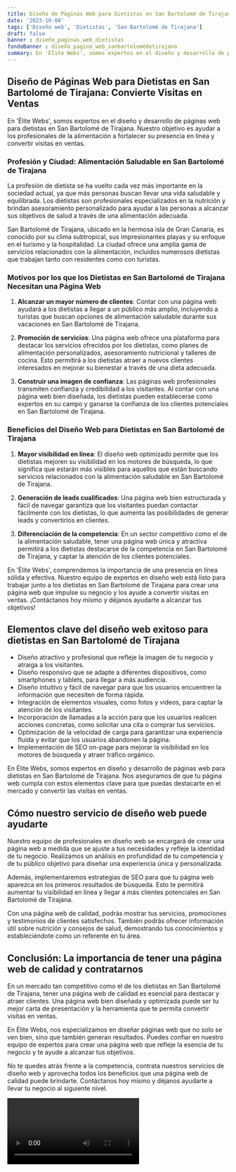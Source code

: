 ```yaml
---
title: Diseño de Páginas Web para Dietistas en San Bartolomé de Tirajana
date: '2023-10-04'
tags: ['Diseño web', 'Dietistas', 'San Bartolomé de Tirajana']
draft: false
banner : diseño_paginas_web_dietistas
fondoBanner : diseño_pagina_web_sanbartolomédetirajana
summary: En 'Élite Webs', somos expertos en el diseño y desarrollo de páginas web para dietistas en San Bartolomé de Tirajana. Nuestro objetivo es ayudar a los profesionales de la alimentación a fortalecer su presencia en línea y convertir visitas en ventas.
---
```


## Diseño de Páginas Web para Dietistas en San Bartolomé de Tirajana: Convierte Visitas en Ventas

En 'Élite Webs', somos expertos en el diseño y desarrollo de páginas web para dietistas en San Bartolomé de Tirajana. Nuestro objetivo es ayudar a los profesionales de la alimentación a fortalecer su presencia en línea y convertir visitas en ventas.

### Profesión y Ciudad: Alimentación Saludable en San Bartolomé de Tirajana

La profesión de dietista se ha vuelto cada vez más importante en la sociedad actual, ya que más personas buscan llevar una vida saludable y equilibrada. Los dietistas son profesionales especializados en la nutrición y brindan asesoramiento personalizado para ayudar a las personas a alcanzar sus objetivos de salud a través de una alimentación adecuada.

San Bartolomé de Tirajana, ubicado en la hermosa isla de Gran Canaria, es conocido por su clima subtropical, sus impresionantes playas y su enfoque en el turismo y la hospitalidad. La ciudad ofrece una amplia gama de servicios relacionados con la alimentación, incluidos numerosos dietistas que trabajan tanto con residentes como con turistas.

### Motivos por los que los Dietistas en San Bartolomé de Tirajana Necesitan una Página Web

1. **Alcanzar un mayor número de clientes**: Contar con una página web ayudará a los dietistas a llegar a un público más amplio, incluyendo a turistas que buscan opciones de alimentación saludable durante sus vacaciones en San Bartolomé de Tirajana.

2. **Promoción de servicios**: Una página web ofrece una plataforma para destacar los servicios ofrecidos por los dietistas, como planes de alimentación personalizados, asesoramiento nutricional y talleres de cocina. Esto permitirá a los dietistas atraer a nuevos clientes interesados en mejorar su bienestar a través de una dieta adecuada.

3. **Construir una imagen de confianza**: Las páginas web profesionales transmiten confianza y credibilidad a los visitantes. Al contar con una página web bien diseñada, los dietistas pueden establecerse como expertos en su campo y ganarse la confianza de los clientes potenciales en San Bartolomé de Tirajana.

### Beneficios del Diseño Web para Dietistas en San Bartolomé de Tirajana

1. **Mayor visibilidad en línea**: El diseño web optimizado permite que los dietistas mejoren su visibilidad en los motores de búsqueda, lo que significa que estarán más visibles para aquellos que están buscando servicios relacionados con la alimentación saludable en San Bartolomé de Tirajana.

2. **Generación de leads cualificados**: Una página web bien estructurada y fácil de navegar garantiza que los visitantes puedan contactar fácilmente con los dietistas, lo que aumenta las posibilidades de generar leads y convertirlos en clientes.

3. **Diferenciación de la competencia**: En un sector competitivo como el de la alimentación saludable, tener una página web única y atractiva permitirá a los dietistas destacarse de la competencia en San Bartolomé de Tirajana, y captar la atención de los clientes potenciales.

En 'Élite Webs', comprendemos la importancia de una presencia en línea sólida y efectiva. Nuestro equipo de expertos en diseño web está listo para trabajar junto a los dietistas en San Bartolomé de Tirajana para crear una página web que impulse su negocio y los ayude a convertir visitas en ventas. ¡Contáctanos hoy mismo y déjanos ayudarte a alcanzar tus objetivos!

<GifSeo />

<Cta />

## Elementos clave del diseño web exitoso para dietistas en San Bartolomé de Tirajana

- Diseño atractivo y profesional que refleje la imagen de tu negocio y atraiga a los visitantes.
- Diseño responsivo que se adapte a diferentes dispositivos, como smartphones y tablets, para llegar a más audiencia.
- Diseño intuitivo y fácil de navegar para que los usuarios encuentren la información que necesiten de forma rápida.
- Integración de elementos visuales, como fotos y videos, para captar la atención de los visitantes.
- Incorporación de llamadas a la acción para que los usuarios realicen acciones concretas, como solicitar una cita o comprar tus servicios.
- Optimización de la velocidad de carga para garantizar una experiencia fluida y evitar que los usuarios abandonen la página.
- Implementación de SEO on-page para mejorar la visibilidad en los motores de búsqueda y atraer tráfico orgánico.

En Élite Webs, somos expertos en diseño y desarrollo de páginas web para dietistas en San Bartolomé de Tirajana. Nos aseguramos de que tu página web cumpla con estos elementos clave para que puedas destacarte en el mercado y convertir las visitas en ventas.

## Cómo nuestro servicio de diseño web puede ayudarte

Nuestro equipo de profesionales en diseño web se encargará de crear una página web a medida que se ajuste a tus necesidades y refleje la identidad de tu negocio. Realizamos un análisis en profundidad de tu competencia y de tu público objetivo para diseñar una experiencia única y personalizada.

Además, implementaremos estrategias de SEO para que tu página web aparezca en los primeros resultados de búsqueda. Esto te permitirá aumentar tu visibilidad en línea y llegar a más clientes potenciales en San Bartolomé de Tirajana.

Con una página web de calidad, podrás mostrar tus servicios, promociones y testimonios de clientes satisfechos. También podrás ofrecer información útil sobre nutrición y consejos de salud, demostrando tus conocimientos y estableciéndote como un referente en tu área.

## Conclusión: La importancia de tener una página web de calidad y contratarnos

En un mercado tan competitivo como el de los dietistas en San Bartolomé de Tirajana, tener una página web de calidad es esencial para destacar y atraer clientes. Una página web bien diseñada y optimizada puede ser tu mejor carta de presentación y la herramienta que te permita convertir visitas en ventas.

En Élite Webs, nos especializamos en diseñar páginas web que no solo se ven bien, sino que también generan resultados. Puedes confiar en nuestro equipo de expertos para crear una página web que refleje la esencia de tu negocio y te ayude a alcanzar tus objetivos.

No te quedes atrás frente a la competencia, contrata nuestros servicios de diseño web y aprovecha todos los beneficios que una página web de calidad puede brindarte. Contáctanos hoy mismo y déjanos ayudarte a llevar tu negocio al siguiente nivel.

<Video />

<CtaBot job='Dietistas' city='San Bartolomé de Tirajana'/>

<Gmaps query='San Bartolomé de Tirajana+españa+maps' />